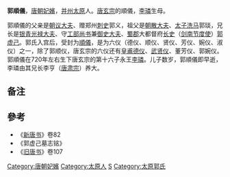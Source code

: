 '''郭順儀'''，[[唐朝|唐朝]][[妃嬪|妃嬪]]，[[并州|并州]][[太原|太原]]人。[[唐玄宗|唐玄宗]]的順儀，[[李璘|李璘]]生母。

郭順儀的父亲是[[朝议大夫|朝议大夫]]、赠郑州[[刺史|刺史]]郭义，祖父是[[朝散大夫|朝散大夫]]、[[太子洗马|太子洗马]]郭琰，兄长是[[银青光禄大夫|银青光禄大夫]]、守[[工部尚书|工部尚书]]兼[[御史大夫|御史大夫]]、[[蜀郡|蜀郡]]大都督府[[长史|长史]]（[[剑南节度使|剑南节度使]]）[[郭虚己|郭虚己]]。郭氏入宫后，受封为[[順儀|順儀]]，是为六仪（德仪、顺仪、贤仪、芳仪、婉仪、淑仪）之一，除了郭顺仪，唐玄宗的六仪还有[[皇甫德仪|皇甫德仪]]、[[武贤仪|武贤仪]]、董芳仪、郭婉仪{{efn|[[刘长卿|刘长卿]]（709年或726年－790年?）著有《故女道士婉仪太原郭氏挽歌词》，[[司空曙|司空曙]]（720年－790年）有《故郭婉仪挽歌》一首。因刘长卿出生年份有多种说法，无从推测，其诗为郭順儀、还是郭婉仪所作。}}。郭順儀在720年左右生下唐玄宗的第十六子永王[[李璘|李璘]]。儿子数岁，郭順儀即早逝，李璘由其兄长李亨（[[唐肃宗|唐肃宗]]）养大。

== 备注==

{{notelist}}

==參考==
*《[[新唐书|新唐书]]》卷82
*《郭虚己墓志铭》
*《[[旧唐书|旧唐书]]》卷107
{{DEFAULTSORT:G}}
[[Category:唐朝妃嬪|Category:唐朝妃嬪]]
[[Category:太原人|Category:太原人]]
[[Category:郭姓|S]]
[[Category:太原郭氏|Category:太原郭氏]]
